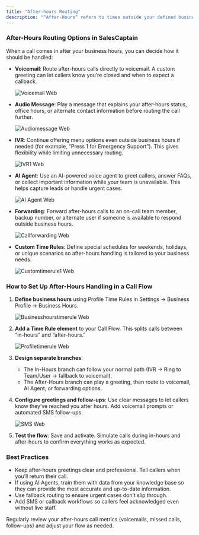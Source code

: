 ```yaml
---
title: "After-hours Routing"
description: "“After-Hours” refers to times outside your defined business hours (for example, evenings, weekends, or holidays). SalesCaptain uses Time Rules to identify when a call arrives during those periods. Handling after-hours correctly ensures callers get the information they need and you capture leads even when live support isn’t available. "
---
```


### **After-Hours Routing Options in SalesCaptain**

When a call comes in after your business hours, you can decide how it should be handled:

- **Voicemail**: Route after-hours calls directly to voicemail. A custom greeting can let callers know you’re closed and when to expect a callback.

  ![Voicemail Web](/voicemail.webp)
- **Audio Message**: Play a message that explains your after-hours status, office hours, or alternate contact information before routing the call further.

  ![Audiomessage Web](/images/audiomessage.webp)
- **IVR**: Continue offering menu options even outside business hours if needed (for example, “Press 1 for Emergency Support”). This gives flexibility while limiting unnecessary routing.

  ![IVR1 Web](/images/IVR1.webp)
- **AI Agent**: Use an AI-powered voice agent to greet callers, answer FAQs, or collect important information while your team is unavailable. This helps capture leads or handle urgent cases.

  ![AI Agent Web](/images/AIAgent.webp)
- **Forwarding**: Forward after-hours calls to an on-call team member, backup number, or alternate user if someone is available to respond outside business hours.

  ![Callforwarding Web](/images/callforwarding.webp)
- **Custom Time Rules**: Define special schedules for weekends, holidays, or unique scenarios so after-hours handling is tailored to your business needs.

  ![Customtimerule1 Web](/images/customtimerule1.webp)

### **How to Set Up After-Hours Handling in a Call Flow**

1. **Define business hours** using Profile Time Rules in Settings → Business Profile → Business Hours.

   ![Businesshourstimerule Web](/images/businesshourstimerule.webp)
2. **Add a Time Rule element** to your Call Flow. This splits calls between “in-hours” and “after-hours.”

   ![Profiletimerule Web](/images/profiletimerule.webp)
3. **Design separate branches**:
   - The In-Hours branch can follow your normal path (IVR → Ring to Team/User → fallback to voicemail).
   - The After-Hours branch can play a greeting, then route to voicemail, AI Agent, or forwarding options.
4. **Configure greetings and follow-ups**: Use clear messages to let callers know they’ve reached you after hours. Add voicemail prompts or automated SMS follow-ups.

   ![SMS Web](/images/SMS.webp)
5. **Test the flow**: Save and activate. Simulate calls during in-hours and after-hours to confirm everything works as expected.

### **Best Practices**

- Keep after-hours greetings clear and professional. Tell callers when you’ll return their call.
- If using AI Agents, train them with data from your knowledge base so they can provide the most accurate and up-to-date information.
- Use fallback routing to ensure urgent cases don’t slip through.
- Add SMS or callback workflows so callers feel acknowledged even without live staff.

Regularly review your after-hours call metrics (voicemails, missed calls, follow-ups) and adjust your flow as needed.